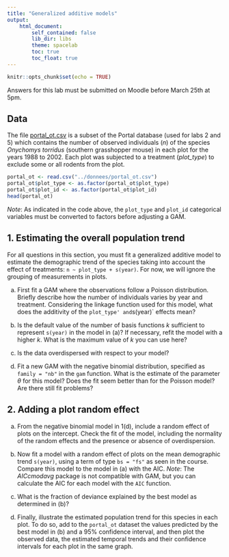 ```yaml
---
title: "Generalized additive models"
output:
    html_document:
        self_contained: false
        lib_dir: libs
        theme: spacelab
        toc: true
        toc_float: true
---
```


```r
knitr::opts_chunk$set(echo = TRUE)
```

Answers for this lab must be submitted on Moodle before March 25th at 5pm.

## Data

The file [portal_ot.csv](../donnees/portal_ot.csv) is a subset of the Portal database (used for labs 2 and 5) which contains the number of observed individuals (*n*) of the species *Onychomys torridus* (southern grasshopper mouse) in each plot for the years 1988 to 2002. Each plot was subjected to a treatment (*plot_type*) to exclude some or all rodents from the plot.

```r
portal_ot <- read.csv("../donnees/portal_ot.csv")
portal_ot$plot_type <- as.factor(portal_ot$plot_type)
portal_ot$plot_id <- as.factor(portal_ot$plot_id)
head(portal_ot)
```

*Note*: As indicated in the code above, the `plot_type` and `plot_id` categorical variables must be converted to factors before adjusting a GAM.


## 1. Estimating the overall population trend

For all questions in this section, you must fit a generalized additive model to estimate the demographic trend of the species taking into account the effect of treatments: `n ~ plot_type + s(year)`. For now, we will ignore the grouping of measurements in plots.

(a) First fit a GAM where the observations follow a Poisson distribution. Briefly describe how the number of individuals varies by year and treatment. Considering the linkage function used for this model, what does the additivity of the `plot_type' and `s(year)` effects mean?

(b) Is the default value of the number of basis functions $k$ sufficient to represent `s(year)` in the model in (a)? If necessary, refit the model with a higher $k$. What is the maximum value of $k$ you can use here?

(c) Is the data overdispersed with respect to your model?

(d) Fit a new GAM with the negative binomial distribution, specified as `family = "nb"` in the `gam` function. What is the estimate of the parameter $\theta$ for this model? Does the fit seem better than for the Poisson model? Are there still fit problems?


## 2. Adding a plot random effect

(a) From the negative binomial model in 1(d), include a random effect of plots on the intercept. Check the fit of the model, including the normality of the random effects and the presence or absence of overdispersion.

(b) Now fit a model with a random effect of plots on the mean demographic trend `s(year)`, using a term of type `bs = "fs"` as seen in the course. Compare this model to the model in (a) with the AIC. *Note*: The *AICcmodavg* package is not compatible with GAM, but you can calculate the AIC for each model with the `AIC` function.

(c) What is the fraction of deviance explained by the best model as determined in (b)?

(d) Finally, illustrate the estimated population trend for this species in each plot. To do so, add to the `portal_ot` dataset the values predicted by the best model in (b) and a 95% confidence interval, and then plot the observed data, the estimated temporal trends and their confidence intervals for each plot in the same graph.
